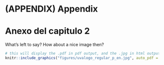 # (APPENDIX) Appendix {-}

# Anexo del capitulo 2

What's left to say? How about a nice image then?

```r
# this will display the .pdf in pdf output, and the .jpg in html output
knitr::include_graphics("figures/uvalogo_regular_p_en.jpg", auto_pdf = TRUE)
```
